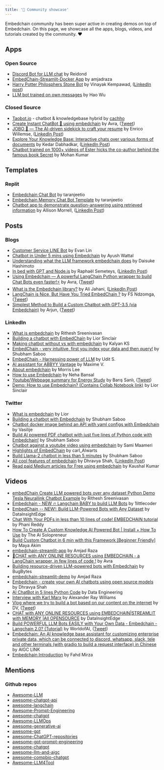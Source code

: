 ```yaml
---
title: '🎪 Community showcase'
---
```


Embedchain community has been super active in creating demos on top of Embedchain. On this page, we showcase all the apps, blogs, videos, and tutorials created by the community. ❤️

## Apps

### Open Source

- [Discord Bot for LLM chat](https://github.com/Reidond/discord_bots_playground/tree/c8b0c36541e4b393782ee506804c4b6962426dd6/python/chat-channel-bot) by Reidond
- [EmbedChain-Streamlit-Docker App](https://github.com/amjadraza/embedchain-streamlit-app) by amjadraza
- [Harry Potter Philosphers Stone Bot](https://github.com/vinayak-kempawad/Harry_Potter_Philosphers_Stone_Bot/) by Vinayak Kempawad, ([LinkedIn post](https://www.linkedin.com/feed/update/urn:li:activity:7080907532155686912/))
- [LLM bot trained on own messages](https://github.com/Harin329/harinBot) by Hao Wu

### Closed Source

- [Taobot.io](https://taobot.io) - chatbot & knowledgebase hybrid by [cachho](https://github.com/cachho)
- [Create Instant ChatBot 🤖 using embedchain](https://databutton.com/v/h3e680h9) by Avra, ([Tweet](https://twitter.com/Avra_b/status/1674704745154641920/))
- [JOBO 🤖 — The AI-driven sidekick to craft your resume](https://try-jobo.com/) by Enrico Willemse, ([LinkedIn Post](https://www.linkedin.com/posts/enrico-willemse_jobai-gptfun-embedchain-activity-7090340080879374336-ueLB/))
- [Explore Your Knowledge Base: Interactive chats over various forms of documents](https://chatdocs.dkedar.com/) by Kedar Dabhadkar, ([LinkedIn Post](https://www.linkedin.com/posts/dkedar7_machinelearning-llmops-activity-7092524836639424513-2O3L/))
- [Chatbot trained on 1000+ videos of Ester hicks the co-author behind the famous book Secret](https://ask-abraham.thoughtseed.repl.co) by Mohan Kumar


## Templates

### Replit
- [Embedchain Chat Bot](https://replit.com/@taranjeet1/Embedchain-Chat-Bot) by taranjeetio
- [Embedchain Memory Chat Bot Template](https://replit.com/@taranjeetio/Embedchain-Memory-Chat-Bot-Template) by taranjeetio
- [Chatbot app to demonstrate question-answering using retrieved information](https://replit.com/@AllisonMorrell/EmbedChainlitPublic) by Allison Morrell, ([LinkedIn Post](https://www.linkedin.com/posts/allison-morrell-2889275a_retrievalbot-screenshots-activity-7080339991754649600-wihZ/))

## Posts

### Blogs

- [Customer Service LINE Bot](https://www.evanlin.com/langchain-embedchain/) by Evan Lin
- [Chatbot in Under 5 mins using Embedchain](https://medium.com/@ayush.wattal/chatbot-in-under-5-mins-using-embedchain-a4f161fcf9c5) by Ayush Wattal
- [Understanding what the LLM framework embedchain does](https://zenn.dev/hijikix/articles/4bc8d60156a436) by Daisuke Hashimoto
- [In bed with GPT and Node.js](https://dev.to/worldlinetech/in-bed-with-gpt-and-nodejs-4kh2) by Raphaël Semeteys, ([LinkedIn Post](https://www.linkedin.com/posts/raphaelsemeteys_in-bed-with-gpt-and-nodejs-activity-7088113552326029313-nn87/))
- [Using Embedchain — A powerful LangChain Python wrapper to build Chat Bots even faster!⚡](https://medium.com/@avra42/using-embedchain-a-powerful-langchain-python-wrapper-to-build-chat-bots-even-faster-35c12994a360) by Avra, ([Tweet](https://twitter.com/Avra_b/status/1686767751560310784/))
- [What is the Embedchain library?](https://jahaniwww.com/%da%a9%d8%aa%d8%a7%d8%a8%d8%ae%d8%a7%d9%86%d9%87-embedchain/) by Ali Jahani, ([LinkedIn Post](https://www.linkedin.com/posts/ajahani_aepaetaeqaexaggahyaeu-aetaexaesabraeaaeqaepaeu-activity-7097605202135904256-ppU-/))
- [LangChain is Nice, But Have You Tried EmbedChain ?](https://medium.com/thoughts-on-machine-learning/langchain-is-nice-but-have-you-tried-embedchain-215a34421cde) by FS Ndzomga, ([Tweet](https://twitter.com/ndzfs/status/1695583640372035951/))
- [Simplest Method to Build a Custom Chatbot with GPT-3.5 (via Embedchain)](https://www.ainewsletter.today/p/simplest-method-to-build-a-custom) by Arjun, ([Tweet](https://twitter.com/aiguy_arjun/status/1696393808467091758/))

### LinkedIn

- [What is embedchain](https://www.linkedin.com/posts/activity-7079393104423698432-wRyi/) by Rithesh Sreenivasan
- [Building a chatbot with EmbedChain](https://www.linkedin.com/posts/activity-7078434598984060928-Zdso/) by Lior Sinclair
- [Making chatbot without vs with embedchain](https://www.linkedin.com/posts/kalyanksnlp_llms-chatbots-langchain-activity-7077453416221863936-7N1L/) by Kalyan KS
- [EmbedChain - very intuitive, first you index your data and then query!](https://www.linkedin.com/posts/shubhamsaboo_embedchain-a-framework-to-easily-create-activity-7079535460699557888-ad1X/) by Shubham Saboo
- [EmbedChain - Harnessing power of LLM](https://www.linkedin.com/posts/uditsaini_chatbotrevolution-llmpoweredbots-embedchainframework-activity-7077520356827181056-FjTK/) by Udit S.
- [AI assistant for ABBYY Vantage](https://www.linkedin.com/posts/maximevermeir_llm-github-abbyy-activity-7081658972071424000-fXfZ/) by Maxime V.
- [About embedchain](https://www.linkedin.com/feed/update/urn:li:activity:7080984218914189312/) by Morris Lee
- [How to use Embedchain](https://www.linkedin.com/posts/nehaabansal_github-embedchainembedchain-framework-activity-7085830340136595456-kbW5/) by Neha Bansal
- [Youtube/Webpage summary for Energy Study](https://www.linkedin.com/posts/bar%C4%B1%C5%9F-sanl%C4%B1-34b82715_enerji-python-activity-7082735341563977730-Js0U/) by Barış Sanlı, ([Tweet](https://twitter.com/barissanli/status/1676968784979193857/)) 
- [Demo: How to use Embedchain? (Contains Collab Notebook link)](https://www.linkedin.com/posts/liorsinclair_embedchain-is-getting-a-lot-of-traction-because-activity-7103044695995424768-RckT/) by Lior Sinclair

### Twitter

- [What is embedchain](https://twitter.com/AlphaSignalAI/status/1672668574450847745) by Lior
- [Building a chatbot with Embedchain](https://twitter.com/Saboo_Shubham_/status/1673537044419686401) by Shubham Saboo
- [Chatbot docker image behind an API with yaml configs with Embedchain](https://twitter.com/tricalt/status/1678411430192730113/) by Vasilije
- [Build AI powered PDF chatbot with just five lines of Python code with Embedchain!](https://twitter.com/Saboo_Shubham_/status/1676627104866156544/) by Shubham Saboo
- [Chatbot against a youtube video using embedchain](https://twitter.com/smaameri/status/1675201443043704834/) by Sami Maameri
- [Highlights of EmbedChain](https://twitter.com/carl_AIwarts/status/1673542204328120321/) by carl_AIwarts
- [Build Llama-2 chatbot in less than 5 minutes](https://twitter.com/Saboo_Shubham_/status/1682168956918833152/) by Shubham Saboo
- [All cool features of embedchain](https://twitter.com/DhravyaShah/status/1683497882438217728/) by Dhravya Shah, ([LinkedIn Post](https://www.linkedin.com/posts/dhravyashah_what-if-i-tell-you-that-you-can-make-an-ai-activity-7089459599287726080-ZIYm/))
- [Read paid Medium articles for Free using embedchain](https://twitter.com/kumarkaushal_/status/1688952961622585344) by Kaushal Kumar

## Videos

- [embedChain Create LLM powered bots over any dataset Python Demo Tesla Neurallink Chatbot Example](https://www.youtube.com/watch?v=bJqAn22a6Gc) by Rithesh Sreenivasan
- [Embedchain - NEW 🔥 Langchain BABY to build LLM Bots](https://www.youtube.com/watch?v=qj_GNQ06I8o) by 1littlecoder
- [EmbedChain -- NEW!: Build LLM-Powered Bots with Any Dataset](https://www.youtube.com/watch?v=XmaBezzGHu4) by DataInsightEdge
- [Chat With Your PDFs in less than 10 lines of code! EMBEDCHAIN tutorial](https://www.youtube.com/watch?v=1ugkcsAcw44) by Phani Reddy
- [How To Create A Custom Knowledge AI Powered Bot | Install + How To Use](https://www.youtube.com/watch?v=VfCrIiAst-c) by The Ai Solopreneur
- [Build Custom Chatbot in 6 min with this Framework [Beginner Friendly]](https://www.youtube.com/watch?v=-8HxOpaFySM) by Maya Akim
- [embedchain-streamlit-app](https://www.youtube.com/watch?v=3-9GVd-3v74) by Amjad Raza
- [🤖CHAT with ANY ONLINE RESOURCES using EMBEDCHAIN - a LangChain wrapper, in few lines of code !](https://www.youtube.com/watch?v=Mp7zJe4TIdM) by Avra
- [Building resource-driven LLM-powered bots with Embedchain](https://www.youtube.com/watch?v=IVfcAgxTO4I) by BugBytes
- [embedchain-streamlit-demo](https://www.youtube.com/watch?v=yJAWB13FhYQ) by Amjad Raza
- [Embedchain - create your own AI chatbots using open source models](https://www.youtube.com/shorts/O3rJWKwSrWE) by Dhravya Shah
- [AI ChatBot in 5 lines Python Code](https://www.youtube.com/watch?v=zjWvLJLksv8) by Data Engineering
- [Interview with Karl Marx](https://www.youtube.com/watch?v=5Y4Tscwj1xk) by Alexander Ray Williams
- [Vlog where we try to build a bot based on our content on the internet](https://www.youtube.com/watch?v=I2w8CWM3bx4) by DV, ([Tweet](https://twitter.com/dvcoolster/status/1688387017544261632))
- [CHAT with ANY ONLINE RESOURCES using EMBEDCHAIN|STREAMLIT with MEMORY |All OPENSOURCE](https://www.youtube.com/watch?v=TqQIHWoWTDQ&pp=ygUKZW1iZWRjaGFpbg%3D%3D) by DataInsightEdge
- [Build POWERFUL LLM Bots EASILY with Your Own Data - Embedchain - Langchain 2.0? (Tutorial)](https://www.youtube.com/watch?v=jE24Y_GasE8) by WorldofAI, ([Tweet](https://twitter.com/intheworldofai/status/1696229166922780737))
- [Embedchain: An AI knowledge base assistant for customizing enterprise private data, which can be connected to discord, whatsapp, slack, tele and other terminals (with gradio to build a request interface) in Chinese](https://www.youtube.com/watch?v=5RZzCJRk-d0) by AIGC LINK
- [Embedchain Introduction](https://www.youtube.com/watch?v=Jet9zAqyggI) by Fahd Mirza 

## Mentions

### Github repos

- [Awesome-LLM](https://github.com/Hannibal046/Awesome-LLM)
- [awesome-chatgpt-api](https://github.com/reorx/awesome-chatgpt-api)
- [awesome-langchain](https://github.com/kyrolabs/awesome-langchain)
- [Awesome-Prompt-Engineering](https://github.com/promptslab/Awesome-Prompt-Engineering)
- [awesome-chatgpt](https://github.com/eon01/awesome-chatgpt)
- [Awesome-LLMOps](https://github.com/tensorchord/Awesome-LLMOps)
- [awesome-generative-ai](https://github.com/filipecalegario/awesome-generative-ai)
- [awesome-gpt](https://github.com/formulahendry/awesome-gpt)
- [awesome-ChatGPT-repositories](https://github.com/taishi-i/awesome-ChatGPT-repositories)
- [awesome-gpt-prompt-engineering](https://github.com/snwfdhmp/awesome-gpt-prompt-engineering)
- [awesome-chatgpt](https://github.com/awesome-chatgpt/awesome-chatgpt)
- [awesome-llm-and-aigc](https://github.com/sjinzh/awesome-llm-and-aigc)
- [awesome-compbio-chatgpt](https://github.com/csbl-br/awesome-compbio-chatgpt)
- [Awesome-LLM4Tool](https://github.com/OpenGVLab/Awesome-LLM4Tool)
